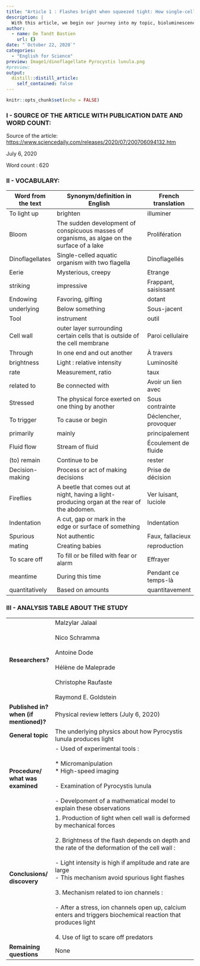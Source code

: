 ```yaml
---
title: "Article 1 : Flashes bright when squeezed tight: How single-celled organisms light up the oceans"
description: |
  With this article, we begin our journey into my topic, bioluminescence ! We take a closer look to an organism who can produce light and make the oceans shine.
author:
  - name: De Tandt Bastien
    url: {}
date: "`October 22, 2020`"
categories:
  - "English for Science"
preview: Image1/dinoflagellate Pyrocystis lunula.png
#preview: 
output:
  distill::distill_article:
    self_contained: false
---
```


```r
knitr::opts_chunk$set(echo = FALSE)
```

### I - SOURCE OF THE ARTICLE WITH PUBLICATION DATE AND WORD COUNT:

Source of the article: [https://www.sciencedaily.com/releases/2020/07/200706094132.htm](https://www.sciencedaily.com/releases/2020/07/200706094132.htm)

July 6, 2020

Word count : 620

### II - VOCABULARY: 

| Word from the text | Synonym/definition in English                                                                | French translation    |
| ------------------ | -------------------------------------------------------------------------------------------- | --------------------- |
| To light up        | brighten                                                                                     | illuminer             |
| Bloom              | The sudden development of conspicuous masses of organisms, as algae on the surface of a lake | Prolifération         |
| Dinoflagellates    | Single-celled aquatic organism with two flagella                                             | Dinoflagellés         |
| Eerie              | Mysterious, creepy                                                                           | Etrange               |
| striking           | impressive                                                                                   | Frappant, saisissant  |
| Endowing           | Favoring, gifting                                                                            | dotant                |
| underlying         | Below something                                                                              | Sous-jacent           |
| Tool               | instrument                                                                                   | outil                 |
| Cell wall          | outer layer surrounding certain cells that is outside of the cell membrane                   | Paroi cellulaire      |
| Through            | In one end and out another                                                                   | À travers             |
| brightness         | Light : relative intensity                                                                   | Luminosité            |
| rate               | Measurement, ratio                                                                           | taux                  |
| related to         | Be connected with                                                                            | Avoir un lien avec    |
| Stressed           | The physical force exerted on one thing by another                                           | Sous contrainte       |
| To trigger         | To cause or begin                                                                            | Déclencher, provoquer |
| primarily          | mainly                                                                                       | principalement        |
| Fluid flow         | Stream of fluid                                                                              | Écoulement de fluide  |
| (to) remain        | Continue to be                                                                               | rester                |
| Decision-making    | Process or act of making decisions                                                           | Prise de décision     |
| Fireflies          | A beetle that comes out at night, having a light-producing organ at the rear of the abdomen. | Ver luisant, luciole  |
| Indentation        | A cut, gap or mark in the edge or surface of something                                       | Indentation           |
| Spurious           | Not authentic                                                                                | Faux, fallacieux      |
| mating             | Creating babies                                                                              | reproduction          |
| To scare off       | To fill or be filled with fear or alarm                                                      | Effrayer              |
| meantime           | During this time                                                                             | Pendant ce temps-là   |
| quantitatively     | Based on amounts                                                                             | quantitavement        |

### III - ANALYSIS TABLE ABOUT THE STUDY 

|                                        	|                                                                                                                                                                                                                                                                                                                                                                                                                                                                                                                              	|
|----------------------------------------	|------------------------------------------------------------------------------------------------------------------------------------------------------------------------------------------------------------------------------------------------------------------------------------------------------------------------------------------------------------------------------------------------------------------------------------------------------------------------------------------------------------------------------	|
| **Researchers?**                       	| Malzylar Jalaal <br><br>Nico Schramma <br><br>Antoine Dode<br><br>Hélène de Maleprade<br><br>Christophe Raufaste<br><br>Raymond E. Goldstein                                                                                                                                                                                                                                                                                                                                                                                 	|
| **Published in? when (if mentioned)?** 	| Physical review letters (July 6, 2020)                                                                                                                                                                                                                                                                                                                                                                                                                                                                                       	|
| **General topic**                      	| The underlying physics about how Pyrocystis lunula produces light                                                                                                                                                                                                                                                                                                                                                                                                                                                            	|
| **Procedure/ what was examined**       	| - Used of experimental tools :<br><br>  * Micromanipulation<br>  * High-speed imaging<br><br>- Examination of Pyrocystis lunula<br><br>- Develpoment of a mathematical model to explain these observations                                                                                                                                                                                                                                                                                                                   	|
| **Conclusions/ discovery**             	| 1. Production of light when cell wall is deformed by mechanical forces<br><br>2. Brightness of the flash depends on depth and the rate of the deformation of the cell wall :<br><br>   -  Light intensity is high if amplitude and rate are large<br>   -  This mechanism avoid spurious light flashes<br><br>3. Mechanism related to ion channels :<br><br>   -  After a stress, ion channels open up, calcium enters and triggers biochemical reaction that produces light<br><br>4. Use of ligt to scare off predators    	|
| **Remaining questions**                	| None                                                                                                                                                                                                                                                                                                                                                                                                                                                                                                                         	|
